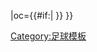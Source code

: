 {{fb team |t=-{zh-hans:斯旺西;zh-hk:史雲斯;zh-tw:斯旺西}- |tan=斯旺西城足球俱乐部 |tc=WAL |abb={{#if:{{{abb|}}}|SWA{{0}}}} |oc={{#if:{{{oc|}}}|{{{oc}}} }} }}<!-- --><noinclude>[[Category:足球模板]]</noinclude>
